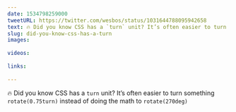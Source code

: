 ```yaml
---
date: 1534798259000
tweetURL: https://twitter.com/wesbos/status/1031644788095942658
text: 🔥 Did you know CSS has a `turn` unit? It’s often easier to turn something `rotate(0.75turn)` instead of doing the math to `rotate(270deg)`
slug: did-you-know-css-has-a-turn
images:
  
videos:
  
links:
  
---
```

🔥 Did you know CSS has a `turn` unit? It’s often easier to turn something `rotate(0.75turn)` instead of doing the math to `rotate(270deg)`
